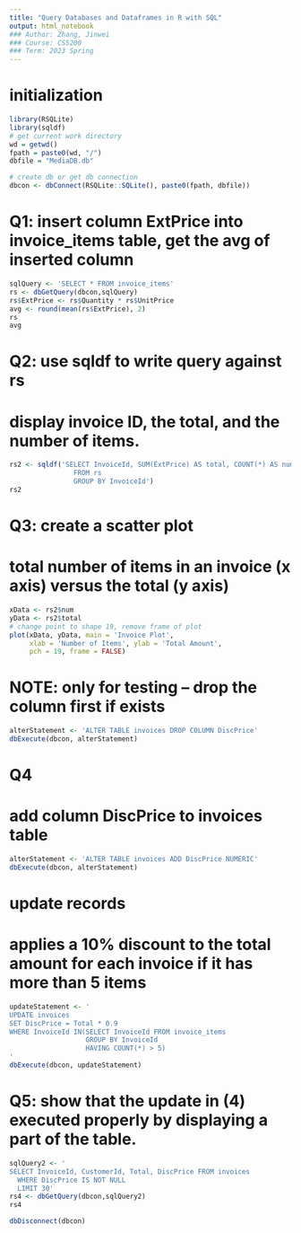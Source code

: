 ```yaml
---
title: "Query Databases and Dataframes in R with SQL"
output: html_notebook
### Author: Zhang, Jinwei
### Course: CS5200
### Term: 2023 Spring
---
```


# initialization
```r
library(RSQLite)
library(sqldf)
# get current work directory
wd = getwd()
fpath = paste0(wd, "/")
dbfile = "MediaDB.db"

# create db or get db connection
dbcon <- dbConnect(RSQLite::SQLite(), paste0(fpath, dbfile))
```

# Q1: insert column ExtPrice into invoice_items table, get the avg of inserted column
```r
sqlQuery <- 'SELECT * FROM invoice_items'
rs <- dbGetQuery(dbcon,sqlQuery)
rs$ExtPrice <- rs$Quantity * rs$UnitPrice
avg <- round(mean(rs$ExtPrice), 2)
rs
avg
```

# Q2: use sqldf to write query against rs
# display invoice ID, the total, and the number of items.
```r
rs2 <- sqldf('SELECT InvoiceId, SUM(ExtPrice) AS total, COUNT(*) AS num 
                FROM rs 
                GROUP BY InvoiceId')
rs2
```

# Q3: create a scatter plot
# total number of items in an invoice (x axis) versus the total (y axis)
```r
xData <- rs2$num
yData <- rs2$total
# change point to shape 19, remove frame of plot
plot(xData, yData, main = 'Invoice Plot',
     xlab = 'Number of Items', ylab = 'Total Amount',
     pch = 19, frame = FALSE)
```


# NOTE: only for testing -- drop the column first if exists
```r
alterStatement <- 'ALTER TABLE invoices DROP COLUMN DiscPrice'
dbExecute(dbcon, alterStatement)
```

# Q4
# add column DiscPrice to invoices table
```r
alterStatement <- 'ALTER TABLE invoices ADD DiscPrice NUMERIC'
dbExecute(dbcon, alterStatement)
```

# update records
# applies a 10% discount to the total amount for each invoice if it has more than 5 items
```r
updateStatement <- '
UPDATE invoices 
SET DiscPrice = Total * 0.9
WHERE InvoiceId IN(SELECT InvoiceId FROM invoice_items 
                   GROUP BY InvoiceId 
                   HAVING COUNT(*) > 5)
'
dbExecute(dbcon, updateStatement)

```

# Q5: show that the update in (4) executed properly by displaying a part of the table. 
```r
sqlQuery2 <- '
SELECT InvoiceId, CustomerId, Total, DiscPrice FROM invoices 
  WHERE DiscPrice IS NOT NULL 
  LIMIT 30'
rs4 <- dbGetQuery(dbcon,sqlQuery2)
rs4
```

```r
dbDisconnect(dbcon)
```
